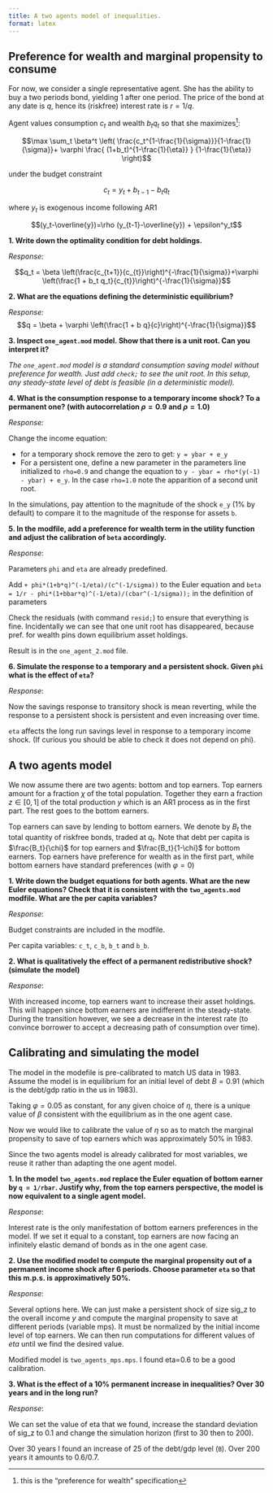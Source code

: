```yaml
---
title: A two agents model of inequalities.
format: latex
---
```




## Preference for wealth and marginal propensity to consume

For now, we consider a single representative agent. She has the ability to buy a two periods bond, yielding 1 after one period. The price of the bond at any date is $q$, hence its (riskfree) interest rate is $r=1/q$.

Agent values consumption $c_t$ and wealth $b_t q_t$ so that she maximizes[^footnote]:

$$\max \sum_t \beta^t \left( \frac{c_t^{1-\frac{1}{\sigma}}}{1-\frac{1}{\sigma}}+ \varphi \frac{ (1+b_t)^{1-\frac{1}{\eta}} } {1-\frac{1}{\eta}} \right)$$

under the budget constraint

$$c_t = y_t + b_{t-1} - b_t q_t$$

where $y_t$ is exogenous income following AR1 

$$(y_t-\overline{y})=\rho (y_{t-1}-\overline{y}) + \epsilon^y_t$$

__1. Write down the optimality condition for debt holdings.__

*Response:*

$$q_t = \beta \left(\frac{c_{t+1}}{c_{t}}\right)^{-\frac{1}{\sigma}}+\varphi \left(\frac{1 + b_t q_t}{c_{t}}\right)^{-\frac{1}{\sigma}}$$


__2. What are the equations defining the deterministic equilibrium?__


*Response:*
$$q = \beta + \varphi \left(\frac{1 + b q}{c}\right)^{-\frac{1}{\sigma}}$$


__3. Inspect `one_agent.mod` model. Show that there is a unit root. Can you interpret it?__

*The `one_agent.mod` model is a standard consumption saving model without preference for wealth. 
Just add `check;` to see the unit root.
In this setup, any steady-state level of debt is feasible (in a deterministic model).*


__4. What is the consumption response to a temporary income shock? To a permanent one? (with autocorrelation $\rho=0.9$ and $\rho=1.0$)__

*Response:*

Change the income equation:

- for a temporary shock remove the zero to get: `y = ybar + e_y`
- For a persistent one, define a new parameter in the parameters line initialized to `rho=0.9` and change the equation to `y - ybar = rho*(y(-1) - ybar) + e_y`. In the case `rho=1.0` note the apparition of a second unit root.

In the simulations, pay attention to the magnitude of the shock `e_y` (1% by default) to compare it to the magnitude of the response for assets `b`.

__5. In the modfile, add a preference for wealth term in the utility function and adjust the calibration of `beta` accordingly.__
 
*Response*:

Parameters `phi` and `eta` are already predefined.

Add `+ phi*(1+b*q)^(-1/eta)/(c^(-1/sigma))` to the Euler equation and `beta = 1/r - phi*(1+bbar*q)^(-1/eta)/(cbar^(-1/sigma));` in the definition of parameters

Check the residuals (with command `resid;`) to ensure that everything is fine. Incidentally we can see that one unit root has disappeared, because pref. for wealth pins down equilibrium asset holdings.

Result is in the `one_agent_2.mod` file.

__6. Simulate the response to a temporary and a persistent shock. Given `phi` what is the effect of `eta`?__

*Response*:


Now the savings response to transitory shock is mean reverting, while the response to a persistent shock is persistent and even increasing over time.

`eta` affects the long run savings level in response to a temporary income shock. (If curious you should be able to check it does not depend on phi).

## A two agents model

We now assume there are two agents: bottom and top earners. Top earners amount for a fraction $\chi$ of the total population. Together they earn a fraction $z\in[0,1]$ of the total production $y$ which is an AR1 process as in the first part. The rest goes to the bottom earners.

Top earners can save by lending to bottom earners. We denote by $B_t$ the total quantity of riskfree bonds, traded at $q_t$. Note that debt per capita is $\frac{B_t}{\chi}$ for top earners and $\frac{B_t}{1-\chi}$ for bottom earners. Top earners have preference for wealth as in the first part, while bottom earners have standard preferences (with $\varphi=0$)

__1. Write down the budget equations for both agents. What are the new Euler equations? Check that it is consistent with the `two_agents.mod` modfile. What are the per capita variables?__

*Response*:

Budget constraints are included in the modfile.

Per capita variables: `c_t`, `c_b`, `b_t` and `b_b`.

__2. What is qualitatively the effect of a permanent redistributive shock? (simulate the model)__

*Response*:


With increased income, top earners want to increase their asset holdings. This will happen since bottom earners are indifferent in the steady-state. During the transition however, we see a decrease in the interest rate (to convince borrower to accept a decreasing path of consumption over time).


## Calibrating and simulating the model

The model in the modefile is pre-calibrated to match US data in 1983. Assume the model is in equilibrium for an initial level of debt $B=0.91$ (which is the debt/gdp ratio in the us in 1983). 

Taking $\varphi=0.05$ as constant, for any given choice of $\eta$, there is a unique value of $\beta$ consistent with the equilibrium as in the one agent case.

Now we would like to calibrate the value of $\eta$ so as to match the marginal propensity to save of top earners which was approximately 50% in 1983. 

Since the two agents model is already calibrated for most variables, we reuse it rather than adapting the one agent model.

__1. In the model `two_agents.mod` replace the Euler equation of bottom earner by `q = 1/rbar`. Justify why, from the top earners perspective, the model is now equivalent to a single agent model.__

*Response*:


Interest rate is the only manifestation of bottom earners preferences in the model. If we set it equal to a constant, top earners are now facing an infinitely elastic demand of bonds as in the one agent case.

__2. Use the modified model to compute the marginal propensity out of a permanent income shock after 6 periods. Choose parameter `eta` so that this m.p.s. is approximatively 50%.__

*Response*:


Several options here. We can just make a persistent shock of size sig_z to the overall income $y$ and compute the marginal propensity to save at different periods (variable mps). It must be normalized by the initial income level of top earners. We can then run computations for different values of $eta$ until we find the desired value.

Modified model is `two_agents_mps.mps`. I found eta=0.6 to be a good calibration.

__3. What is the effect of a 10% permanent increase in inequalities? Over 30 years and in the long run?__

*Response*:


We can set the value of eta that we found, increase the standard deviation of sig_z to 0.1 and change the simulation horizon (first to 30 then to 200).

Over 30 years I found an increase of 25 of the debt/gdp level (`B`). Over 200 years it amounts to 0.6/0.7.




[^footnote]: this is the "preference for wealth" specification
